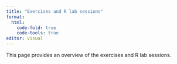 ```yaml
---
title: "Exercises and R lab sessions"
format: 
  html:
    code-fold: true
    code-tools: true
editor: visual
---
```


This page provides an overview of the exercises and R lab sessions. 



